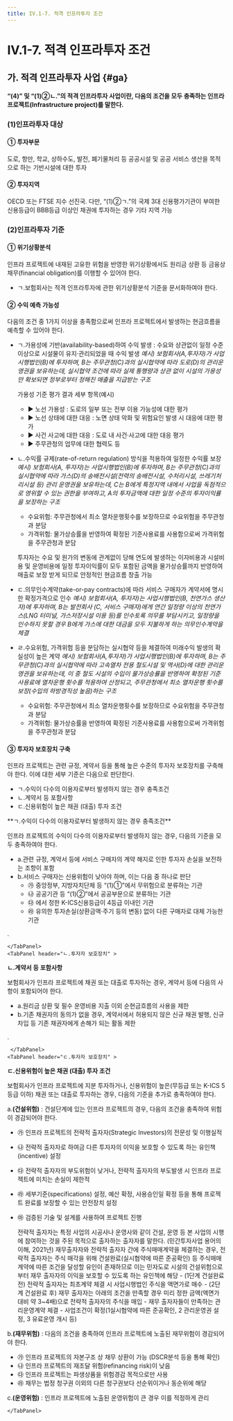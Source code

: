 ```yaml
---
title: IV.1-7. 적격 인프라투자 조건
---
```

# IV.1-7. 적격 인프라투자 조건

## 가. 적격 인프라투자 사업 {#ga}
**<OverlayDemo id="443_나" /> “(4)” 및 <OverlayDemo id="451_나" /> “(1)②ㄴ.”의 적격 인프라투자 사업이란, 다음의 조건을 모두 충족하는 인프라 프로젝트(Infrastructure project)를 말한다.**

### (1)인프라투자 대상

#### ① 투자부문
도로, 항만, 학교, 상하수도, 발전, 폐기물처리 등 공공시설 및 공공 서비스 생산을 목적으로 하는 기반시설에 대한 투자

#### ② 투자지역
OECD 또는 FTSE 지수 선진국. 다만, <OverlayDemo id="452_나" /> “(1)②ㄱ.”의 국제 3대 신용평가기관이 부여한 신용등급이 BBB등급 이상인 채권에 투자하는 경우 기타 지역 가능

### (2)인프라투자 기준

#### ① 위기상황분석
인프라 프로젝트에 내재된 고유한 위험을 반영한 위기상황에서도 원리금 상환 등 금융상 채무(financial obligation)를 이행할 수 있어야 한다.

- ㄱ.보험회사는 적격 인프라투자에 관한 위기상황분석 기준을 문서화하여야 한다.

#### ② 수익 예측 가능성
다음의 조건 중 1가지 이상을 충족함으로써 인프라 프로젝트에서 발생하는 현금흐름을 예측할 수 있어야 한다.

- ㄱ.가용성에 기반(availability-based)하여 수익 발생 : 수요와 상관없이 일정 수준 이상으로 시설물이 유지·관리되었을 때 수익 발생
  <Accordion  activeIndex={[]}>
  <AccordionTab header="ㄱ. 가용성에 기반하여 수익이 발생하는 프로젝트 예시">
  <SCard>
  _예시) 보험회사(A,투자자)가 사업시행법인(B)에 투자하며, B는 주무관청(C)과의 실시협약에 따라 도로(D)의 관리운영권을 보유하는데, 실시협약 조건에 따라 실제 통행량과 상관 없이 시설의 가용성만 확보되면 정부로부터 정해진 매출을 지급받는 구조_

  가용성 기준 평가 결과 세부 항목(예시)
  - ▶ 노선 가용성 : 도로의 일부 또는 전부 이용 가능성에 대한 평가
  - ▶ 노선 상태에 대한 대응 : 노면 상태 악화 및 위험요인 발생 시 대응에 대한 평가
  - ▶ 사건 사고에 대한 대응 : 도로 내 사건·사고에 대한 대응 평가
  - ▶ 주무관청의 업무에 대한 협력도 등
  </SCard>
  </AccordionTab>
  </Accordion>

- ㄴ.수익률 규제(rate-of-return regulation) 방식을 적용하여 일정한 수익률 보장
  <Accordion  activeIndex={[]}>
  <AccordionTab header="ㄴ. 수익률 규제 방식을 적용한 프로젝트 예시">
  <SCard>
  _예시) 보험회사(A, 투자자)는 사업시행법인(B)에 투자하며,
  B는 주무관청(C)과의 실시협약에 따라 가스(D)의 송배전시설(전력의 송배전시설, 수처리시설, 쓰레기처리시설 등) 관리 운영권을 보유하는데,
  C는 B에게 특정지역 내에서 사업을 독점적으로 영위할 수 있는 권한을 부여하고, A의 투자금액에 대한 일정 수준의 투자이익률을 보장하는 구조_
  - 수요위험: 주무관청에서 최소 열차운행횟수를 보장하므로 수요위험을 주무관청과 분담
  - 가격위험: 물가상승률을 반영하여 확정된 기준사용료를 사용함으로써 가격위험을 주무관청과 분담

  투자자는 수요 및 원가의 변동에 관계없이 당해 연도에 발생하는 이자비용과 시설비용 및 운영비용에 일정 투자이익률이 모두 포함된 금액을 물가상승률까지 반영하여 매출로 보장 받게 되므로 안정적인 현금흐름 창출 가능
  </SCard>
  </AccordionTab>
  </Accordion>

- ㄷ.의무인수계약(take-or-pay contracts)에 따라 서비스 구매자가 계약서에 명시한 확정가격으로 인수
  <Accordion  activeIndex={[]}>
  <AccordionTab header="ㄷ. 의무인수계약이 있는 프로젝트 예시">
  <SCard>
  _예시) 보험회사(A, 투자자)는 사업시행법인(B, 천연가스 생산자)에 투자하며, B는 발전회사 (C, 서비스 구매자)에게 연간 일정량 이상의 천연가스(LNG 터미널, 가스저장시설 이용 등)를 인수토록 의무를 부담시키고, 일정량을 인수하지 못할 경우 B에게 가스에 대한 대금을 모두 지불하게 하는 의무인수계약을 체결_
  </SCard>
  </AccordionTab>
  </Accordion>

- ㄹ.수요위험, 가격위험 등을 분담하는 실시협약 등을 체결하여 미래수익 발생의 확실성이 높은 계약
  <Accordion  activeIndex={[]}>
  <AccordionTab header="ㄹ. 수요위험, 가격위험 등을 분담하는 실시협약 예시">
  <SCard>
  _예시) 보험회사(A,투자자)가 사업시행법인(B)에 투자하며, B는 주무관청(C)과의 실시협약에 따라 고속열차 전용 철도시설 및 역사(D)에 대한 관리운영권을 보유하는데, 이 중 철도 시설의 수입이 물가상승률을 반영하여 확정된 기준사용료에 열차운행 횟수를 적용하여 산정되고, 주무관청에서 최소 열차운행 횟수를 보장(수입의 하방경직성 높음)하는 구조_
  - 수요위험: 주무관청에서 최소 열차운행횟수를 보장하므로 수요위험을 주무관청과 분담
  - 가격위험: 물가상승률을 반영하여 확정된 기준사용료를 사용함으로써 가격위험을 주무관청과 분담
  </SCard>
  </AccordionTab>
  </Accordion>

#### ③ 투자자 보호장치 구축
인프라 프로젝트는 관련 규정, 계약서 등을 통해 높은 수준의 투자자 보호장치를 구축해야 한다. 이에 대한 세부 기준은 다음으로 판단한다.
- ㄱ.수익이 다수의 이용자로부터 발생하지 않는 경우 충족조건
- ㄴ.계약서 등 포함사항
- ㄷ.신용위험이 높은 채권 (대출) 투자 조건

<TabView>
    <TabPanel header="ㄱ.투자자 보호장치" >
**ㄱ.수익이 다수의 이용자로부터 발생하지 않는 경우 충족조건**

인프라 프로젝트의 수익이 다수의 이용자로부터 발생하지 않는 경우, 다음의 기준을 모두 충족하여야 한다.
  - a.관련 규정, 계약서 등에 서비스 구매자의 계약 해지로 인한 투자자 손실을 보전하는 조항이 포함
  - b.서비스 구매자는 신용위험이 낮아야 하며, 이는 다음 중 하나로 판단
    - ㉮ 중앙정부, 지방자치단체 등 <OverlayDemo id="451_나" /> “(1)①”에서 무위험으로 분류하는 기관
    - ㉯ 공공기관 등 <OverlayDemo id="451_나" /> “(1)②”에서 공공부문으로 분류하는 기관
    - ㉰ <OverlayDemo id="452_나" />에서 정한 K-ICS신용등급이 4등급 이내인 기관
    - ㉱ 유의한 투자손실(상환금액·주기 등의 변동) 없이 다른 구매자로 대체 가능한 기관

.

    </TabPanel>
    <TabPanel header="ㄴ.투자자 보호장치" >
**ㄴ.계약서 등 포함사항**

보험회사가 인프라 프로젝트에 채권 또는 대출로 투자하는 경우, 계약서 등에 다음의 사항이 포함되어야 한다.
  - a.원리금 상환 및 필수 운영비용 지출 이외 순현금흐름의 사용을 제한
  - b.기존 채권자의 동의가 없을 경우, 계약서에서 허용되지 않은 신규 채권 발행, 신규 차입 등 기존 채권자에게 손해가 되는 활동 제한

  .

     </TabPanel>
    <TabPanel header="ㄷ.투자자 보호장치" >
**ㄷ.신용위험이 높은 채권 (대출) 투자 조건**

보험회사가 인프라 프로젝트에 지분 투자하거나, 신용위험이 높은(무등급 또는 K-ICS 5등급 이하) 채권 또는 대출로 투자하는 경우, 다음의 기준을 추가로 충족하여야 한다.

a.**(건설위험)** : 건설단계에 있는 인프라 프로젝트의 경우, 다음의 조건을 충족하여 위험이 경감되어야 한다.
- ㉮ 인프라 프로젝트의 전략적 출자자(Strategic Investors)의 전문성 및 이행실적
- ㉯ 전략적 출자자로 하여금 다른 투자자의 이익을 보호할 수 있도록 하는 유인책(incentive) 설정
- ㉰ 전략적 출자자의 부도위험이 낮거나, 전략적 출자자의 부도발생 시 인프라 프로젝트에 미치는 손실이 제한적
- ㉱ 세부기준(specifications) 설정, 예산 확정, 사용승인일 확정 등을 통해 프로젝트 완료를 보장할 수 있는 안전장치 설정
- ㉲ 검증된 기술 및 설계를 사용하여 프로젝트 진행

  <Accordion  activeIndex={[]}>
  <AccordionTab header="㉮ 전략적 출자자(Strategic Investor)의 정의">
  전략적 출자자는 특정 사업의 시공사나 운영사와 같이 건설, 운영 등 본 사업의 시행에 참여하는 것을 주된 목적으로 출자하는 출자자를 말한다. (민간투자사업 용어의 이해, 2021년)
  </AccordionTab>
  <AccordionTab header="㉯ 전략적 출자자가 다른 투자자의 이익을 보호할 수 있는 유인책 예시">
  재무출자자와 전략적 출자자 간에 주식매매계약을 체결하는 경우, 전략적 출자자는 주식 매각을 위해 건설완료(실시협약에 따른 준공확인) 등 주식매매계약에 따른 조건을 달성할 유인이 존재하므로 이는 민자도로 시설의 건설위험으로부터 재무 출자자의 이익을 보호할 수 있도록 하는 유인책에 해당
  - (1단계 건설완료 전) 전략적 출자자는 최초계약 체결 시 사업시행법인 주식을 액면가로 매수
  - (2단계 건설완료 후) 재무 출자자는 아래의 조건을 만족할 경우 미리 정한 금액(액면가 대비 약 3~4배)으로 전략적 출자자의 주식을 매입
    - 재무 출자자들이 만족하는 관리운영계약 체결
    - 사업조건이 확정(1실시협약에 따른 준공확인, 2 관리운영권 설정, 3 유료운영 개시 등)
  </AccordionTab>
  </Accordion>

b.**(재무위험)** : 다음의 조건을 충족하여 인프라 프로젝트에 노출된 재무위험이 경감되어야 한다.

  - ㉮ 인프라 프로젝트의 자본구조 상 채무 상환이 가능 (DSCR분석 등을 통해 확인)
  - ㉯ 인프라 프로젝트의 재조달 위험(refinancing risk)이 낮음
  - ㉰ 인프라 프로젝트는 파생상품을 위험경감 목적으로만 사용
  - ㉱ 채무는 법정 청구권 이외의 다른 청구권보다 선순위이거나 동순위에 해당

c.**(운영위험)** : 인프라 프로젝트에 노출된 운영위험이 큰 경우 이를 적정하게 관리

    </TabPanel>
</TabView>
